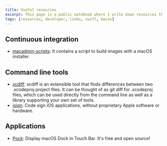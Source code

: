 ```yaml
---
title: Useful resources
excerpt: This page is a public notebook where I write down resources that I came across with and that I found useful.
tags: [resources, developer, links, swift, macos]
---
```


## Continuous integration

- [macadmin-scripts](https://github.com/munki/macadmin-scripts): It contains a script to build images with a macOS installer.

## Command line tools

- [xcdiff](https://github.com/bloomberg/xcdiff): xcdiff is an extensible tool that finds differences between two .xcodeproj project files. It can be thought of as git diff for .xcodeproj files, which can be used directly from the command line as well as a library supporting your own set of tools.
- [isign](https://github.com/saucelabs/isign): Code sign iOS applications, without proprietary Apple software or hardware.

## Applications

- [Pock](https://github.com/pigigaldi/Pock): Display macOS Dock in Touch Bar. It's free and open source!
